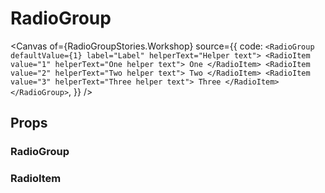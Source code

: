 
<Meta of={RadioGroupStories} />

# RadioGroup

<Canvas
  of={RadioGroupStories.Workshop}
  source={{
    code: `
<RadioGroup defaultValue={1} label="Label" helperText="Helper text">
  <RadioItem value="1" helperText="One helper text">
    One
  </RadioItem>
  <RadioItem value="2" helperText="Two helper text">
    Two
  </RadioItem>
  <RadioItem value="3" helperText="Three helper text">
    Three
  </RadioItem>
</RadioGroup>
`,
  }}
/>

## Props

### RadioGroup

<ArgTypes of={RadioGroupStories} />

### RadioItem

<ArgTypes of={RadioItemStories} />
